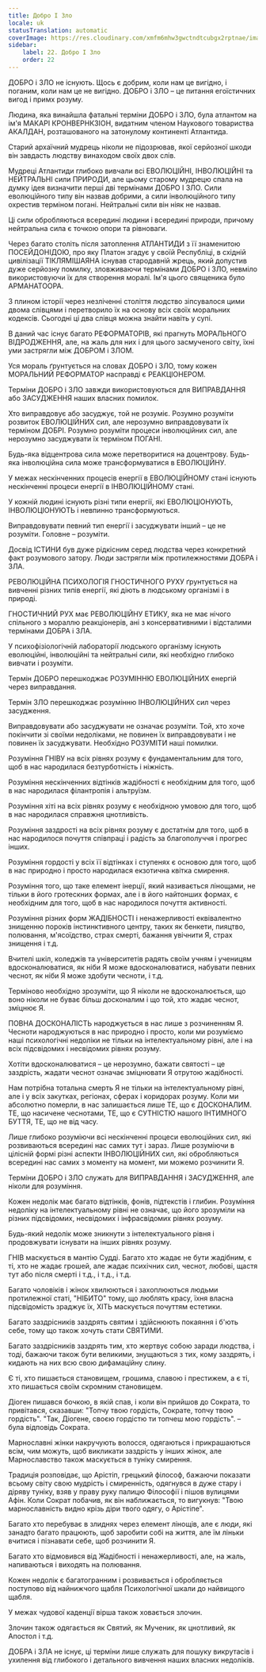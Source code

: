 ```yaml
---
title: Добро І Зло
locale: uk
statusTranslation: automatic
coverImage: https://res.cloudinary.com/xmfm6mhw3gwctndtcubgx2rptnae/image/upload/v1740337243/small_cover_educacion_fundamental_a051170f1c.webp
sidebar:
    label: 22. Добро І Зло
    order: 22
---
```

ДОБРО і ЗЛО не існують. Щось є добрим, коли нам це вигідно, і поганим, коли нам це не вигідно. ДОБРО і ЗЛО – це питання егоїстичних вигод і примх розуму.

Людина, яка винайшла фатальні терміни ДОБРО і ЗЛО, була атлантом на ім'я МАКАРІ КРОНВЕРНКЗІОН, видатним членом Наукового товариства АКАЛДАН, розташованого на затонулому континенті Атлантида.

Старий архаїчний мудрець ніколи не підозрював, якої серйозної шкоди він завдасть людству винаходом своїх двох слів.

Мудреці Атлантиди глибоко вивчали всі ЕВОЛЮЦІЙНІ, ІНВОЛЮЦІЙНІ та НЕЙТРАЛЬНІ сили ПРИРОДИ, але цьому старому мудрецю спала на думку ідея визначити перші дві термінами ДОБРО І ЗЛО. Сили еволюційного типу він назвав добрими, а сили інволюційного типу охрестив терміном погані. Нейтральні сили він ніяк не назвав.

Ці сили обробляються всередині людини і всередині природи, причому нейтральна сила є точкою опори та рівноваги.

Через багато століть після затоплення АТЛАНТИДИ з її знаменитою ПОСЕЙДОНІДОЮ, про яку Платон згадує у своїй Республіці, в східній цивілізації ТІКЛЯМІШАЯНА існував стародавній жрець, який допустив дуже серйозну помилку, зловживаючи термінами ДОБРО і ЗЛО, невміло використовуючи їх для створення моралі. Ім'я цього священика було АРМАНАТООРА.

З плином історії через незліченні століття людство зіпсувалося цими двома слівцями і перетворило їх на основу всіх своїх моральних кодексів. Сьогодні ці два слівця можна знайти навіть у супі.

В даний час існує багато РЕФОРМАТОРІВ, які прагнуть МОРАЛЬНОГО ВІДРОДЖЕННЯ, але, на жаль для них і для цього засмученого світу, їхні уми застрягли між ДОБРОМ і ЗЛОМ.

Уся мораль ґрунтується на словах ДОБРО і ЗЛО, тому кожен МОРАЛЬНИЙ РЕФОРМАТОР насправді є РЕАКЦІОНЕРОМ.

Терміни ДОБРО і ЗЛО завжди використовуються для ВИПРАВДАННЯ або ЗАСУДЖЕННЯ наших власних помилок.

Хто виправдовує або засуджує, той не розуміє. Розумно розуміти розвиток ЕВОЛЮЦІЙНИХ сил, але нерозумно виправдовувати їх терміном ДОБРІ. Розумно розуміти процеси інволюційних сил, але нерозумно засуджувати їх терміном ПОГАНІ.

Будь-яка відцентрова сила може перетворитися на доцентрову. Будь-яка інволюційна сила може трансформуватися в ЕВОЛЮЦІЙНУ.

У межах нескінченних процесів енергії в ЕВОЛЮЦІЙНОМУ стані існують нескінченні процеси енергії в ІНВОЛЮЦІЙНОМУ стані.

У кожній людині існують різні типи енергії, які ЕВОЛЮЦІОНУЮТЬ, ІНВОЛЮЦІОНУЮТЬ і невпинно трансформуються.

Виправдовувати певний тип енергії і засуджувати інший – це не розуміти. Головне – розуміти.

Досвід ІСТИНИ був дуже рідкісним серед людства через конкретний факт розумового затору. Люди застрягли між протилежностями ДОБРА і ЗЛА.

РЕВОЛЮЦІЙНА ПСИХОЛОГІЯ ГНОСТИЧНОГО РУХУ ґрунтується на вивченні різних типів енергії, які діють в людському організмі і в природі.

ГНОСТИЧНИЙ РУХ має РЕВОЛЮЦІЙНУ ЕТИКУ, яка не має нічого спільного з мораллю реакціонерів, ані з консервативними і відсталими термінами ДОБРА і ЗЛА.

У психофізіологічній лабораторії людського організму існують еволюційні, інволюційні та нейтральні сили, які необхідно глибоко вивчати і розуміти.

Термін ДОБРО перешкоджає РОЗУМІННЮ ЕВОЛЮЦІЙНИХ енергій через виправдання.

Термін ЗЛО перешкоджає розумінню ІНВОЛЮЦІЙНИХ сил через засудження.

Виправдовувати або засуджувати не означає розуміти. Той, хто хоче покінчити зі своїми недоліками, не повинен їх виправдовувати і не повинен їх засуджувати. Необхідно РОЗУМІТИ наші помилки.

Розуміння ГНІВУ на всіх рівнях розуму є фундаментальним для того, щоб в нас народилася безтурботність і ніжність.

Розуміння нескінченних відтінків жадібності є необхідним для того, щоб в нас народилася філантропія і альтруїзм.

Розуміння хіті на всіх рівнях розуму є необхідною умовою для того, щоб в нас народилася справжня цнотливість.

Розуміння заздрості на всіх рівнях розуму є достатнім для того, щоб в нас народилося почуття співпраці і радість за благополуччя і прогрес інших.

Розуміння гордості у всіх її відтінках і ступенях є основою для того, щоб в нас природно і просто народилася екзотична квітка смирення.

Розуміння того, що таке елемент інерції, який називається лінощами, не тільки в його гротескних формах, але і в його найтонших формах, є необхідним для того, щоб в нас народилося почуття активності.

Розуміння різних форм ЖАДІБНОСТІ і ненажерливості еквівалентно знищенню пороків інстинктивного центру, таких як бенкети, пияцтво, полювання, м'ясоїдство, страх смерті, бажання увічнити Я, страх знищення і т.д.

Вчителі шкіл, коледжів та університетів радять своїм учням і ученицям вдосконалюватися, як ніби Я може вдосконалюватися, набувати певних чеснот, як ніби Я може здобути чесноти, і т.д.

Терміново необхідно зрозуміти, що Я ніколи не вдосконалюється, що воно ніколи не буває більш досконалим і що той, хто жадає чеснот, зміцнює Я.

ПОВНА ДОСКОНАЛІСТЬ народжується в нас лише з розчиненням Я. Чесноти народжуються в нас природно і просто, коли ми розуміємо наші психологічні недоліки не тільки на інтелектуальному рівні, але і на всіх підсвідомих і несвідомих рівнях розуму.

Хотіти вдосконалюватися – це нерозумно, бажати святості – це заздрість, жадати чеснот означає зміцнювати Я отрутою жадібності.

Нам потрібна тотальна смерть Я не тільки на інтелектуальному рівні, але і у всіх закутках, регіонах, сферах і коридорах розуму. Коли ми абсолютно померли, в нас залишається лише ТЕ, що є ДОСКОНАЛИМ. ТЕ, що насичене чеснотами, ТЕ, що є СУТНІСТЮ нашого ІНТИМНОГО БУТТЯ, ТЕ, що не від часу.

Лише глибоко розуміючи всі нескінченні процеси еволюційних сил, які розвиваються всередині нас самих тут і зараз. Лише розуміючи в цілісній формі різні аспекти ІНВОЛЮЦІЙНИХ сил, які обробляються всередині нас самих з моменту на момент, ми можемо розчинити Я.

Терміни ДОБРО і ЗЛО служать для ВИПРАВДАННЯ і ЗАСУДЖЕННЯ, але ніколи для розуміння.

Кожен недолік має багато відтінків, фонів, підтекстів і глибин. Розуміння недоліку на інтелектуальному рівні не означає, що його зрозуміли на різних підсвідомих, несвідомих і інфрасвідомих рівнях розуму.

Будь-який недолік може зникнути з інтелектуального рівня і продовжувати існувати на інших рівнях розуму.

ГНІВ маскується в мантію Судді. Багато хто жадає не бути жадібним, є ті, хто не жадає грошей, але жадає психічних сил, чеснот, любові, щастя тут або після смерті і т.д., і т.д., і т.д.

Багато чоловіків і жінок хвилюються і захоплюються людьми протилежної статі, "НІБИТО" тому, що люблять красу, їхня власна підсвідомість зраджує їх, ХІТЬ маскується почуттям естетики.

Багато заздрісників заздрять святим і здійснюють покаяння і б'ють себе, тому що також хочуть стати СВЯТИМИ.

Багато заздрісників заздрять тим, хто жертвує собою заради людства, і тоді, бажаючи також бути великими, знущаються з тих, кому заздрять, і кидають на них всю свою дифамаційну слину.

Є ті, хто пишається становищем, грошима, славою і престижем, а є ті, хто пишається своїм скромним становищем.

Діоген пишався бочкою, в якій спав, і коли він прийшов до Сократа, то привітався, сказавши: "Топчу твою гордість, Сократе, топчу твою гордість". "Так, Діогене, своєю гордістю ти топчеш мою гордість". – була відповідь Сократа.

Марнославні жінки накручують волосся, одягаються і прикрашаються всім, чим можуть, щоб викликати заздрість у інших жінок, але Марнославство також маскується в туніку смирення.

Традиція розповідає, що Арістіп, грецький філософ, бажаючи показати всьому світу свою мудрість і смиренність, одягнувся в дуже стару і діряву туніку, взяв у праву руку палицю Філософії і пішов вулицями Афін. Коли Сократ побачив, як він наближається, то вигукнув: "Твою марнославність видно крізь діри твого одягу, о Арістіпе".

Багато хто перебуває в злиднях через елемент лінощів, але є люди, які занадто багато працюють, щоб заробити собі на життя, але їм ліньки вчитися і пізнавати себе, щоб розчинити Я.

Багато хто відмовився від Жадібності і ненажерливості, але, на жаль, напиваються і виходять на полювання.

Кожен недолік є багатогранним і розвивається і обробляється поступово від найнижчого щабля Психологічної шкали до найвищого щабля.

У межах чудової каденції вірша також ховається злочин.

Злочин також одягається як Святий, як Мученик, як цнотливий, як Апостол і т.д.

ДОБРА і ЗЛА не існує, ці терміни лише служать для пошуку викрутасів і ухилення від глибокого і детального вивчення наших власних недоліків.


